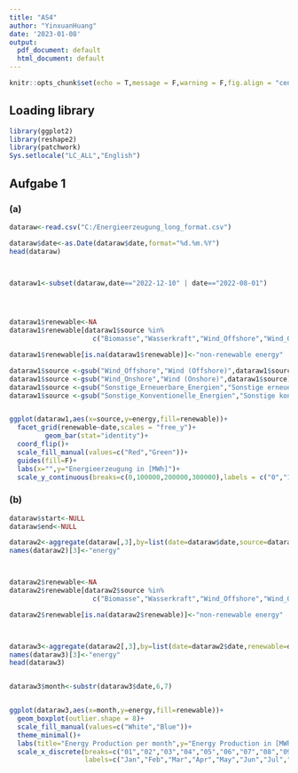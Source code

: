 ```yaml
---
title: "AS4"
author: "YinxuanHuang"
date: '2023-01-08'
output:
  pdf_document: default
  html_document: default
---
```


```r
knitr::opts_chunk$set(echo = T,message = F,warning = F,fig.align = "center")
```

## Loading library

```r
library(ggplot2)
library(reshape2)
library(patchwork)
Sys.setlocale("LC_ALL","English")

```

## Aufgabe 1
### (a)

```r
dataraw<-read.csv("C:/Energieerzeugung_long_format.csv")

dataraw$date<-as.Date(dataraw$date,format="%d.%m.%Y")
head(dataraw)



dataraw1<-subset(dataraw,date=="2022-12-10" | date=="2022-08-01")




dataraw1$renewable<-NA
dataraw1$renewable[dataraw1$source %in%
                     c("Biomasse","Wasserkraft","Wind_Offshore","Wind_Onshore","Photovoltaik","Sonstige_Erneuerbare_Energien")]<-"renewable energy"

dataraw1$renewable[is.na(dataraw1$renewable)]<-"non-renewable energy"

dataraw1$source <-gsub("Wind_Offshore","Wind (Offshore)",dataraw1$source)
dataraw1$source <-gsub("Wind_Onshore","Wind (Onshore)",dataraw1$source)
dataraw1$source <-gsub("Sonstige_Erneuerbare_Energien","Sonstige erneuerbare Energien",dataraw1$source)
dataraw1$source <-gsub("Sonstige_Konventionelle_Energien","Sonstige konventionelle Energien",dataraw1$source)


ggplot(dataraw1,aes(x=source,y=energy,fill=renewable))+
  facet_grid(renewable~date,scales = "free_y")+
         geom_bar(stat="identity")+
  coord_flip()+
  scale_fill_manual(values=c("Red","Green"))+
  guides(fill=F)+
  labs(x="",y="Energieerzeugung in [MWh]")+
  scale_y_continuous(breaks=c(0,100000,200000,300000),labels = c("0","1000","2000","3000"))


```

### (b)

```r
dataraw$start<-NULL
dataraw$end<-NULL

dataraw2<-aggregate(dataraw[,3],by=list(date=dataraw$date,source=dataraw$source),mean)
names(dataraw2)[3]<-"energy"



dataraw2$renewable<-NA
dataraw2$renewable[dataraw2$source %in%
                     c("Biomasse","Wasserkraft","Wind_Offshore","Wind_Onshore","Photovoltaik","Sonstige_Erneuerbare_Energien")]<-"renewable energy"

dataraw2$renewable[is.na(dataraw2$renewable)]<-"non-renewable energy"



dataraw3<-aggregate(dataraw2[,3],by=list(date=dataraw2$date,renewable=dataraw2$renewable),sum)
names(dataraw3)[3]<-"energy"
head(dataraw3)


dataraw3$month<-substr(dataraw3$date,6,7)


ggplot(dataraw3,aes(x=month,y=energy,fill=renewable))+
  geom_boxplot(outlier.shape = 8)+
  scale_fill_manual(values=c("White","Blue"))+
  theme_minimal()+
  labs(title="Energy Production per month",y="Energy Production in [MWh]",x="Month")+
  scale_x_discrete(breaks=c("01","02","03","04","05","06","07","08","09","10","11","12"),
                   labels=c("Jan","Feb","Mar","Apr","May","Jun","Jul","Aug","Sep","Oct","Nov","Dec"))
         
       
```



